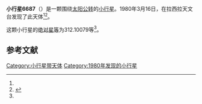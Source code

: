 {{Infobox planet
| bgcolour = #FFFFC0
| name = 6687 Lahulla
| symbol = 
| image = 
| caption = 
| discovery = yes
| discovery_ref = 
| discoverer = {{link-en|英格瓦·克拉斯·拉格尔科维斯特|Claes-Ingvar Lagerkvist}}
| discovery_site = [[拉西拉天文台|拉西拉天文台]] 
| discovered = 1980年3月16日
| designations = yes
| mp_name = 
| named_after = 
| alt_names = 1980 FN1/ 1978 SO6 / 1988 RW1
| mp_category = [[主带小行星|主带小行星]]
| orbit_ref = <ref name="a">[http://ssd.jpl.nasa.gov/sbdb.cgi?sstr=6687 6687 Lahulla] {{Wayback|url=http://ssd.jpl.nasa.gov/sbdb.cgi?sstr=6687 |date=20140817093529 }}，小行星數據庫瀏覽器（JPL Small-Body Database Browser）－[[美国国家航空航天局|美国国家航空航天局]]喷气推进实验室</ref>
| epoch = 2456400.5 (2013年4月18日更新)
| aphelion = {{convert|2.3066673|AU|km|3|abbr=on|lk=out}}
| perihelion = {{convert|2.2136017|AU|km|3|abbr=on}}
| semimajor = {{convert|2.2601345|AU|km|3|abbr=on}}
| eccentricity = 0.0205885
| period = 1241.08021 [[日|日]]<br />3.4[[儒略年|儒略年]]
| avg_speed = 
| inclination = 0.53594
| asc_node = 80.49506
| mean_anomaly = 
| arg_peri = 312.10079
| satellites = 
| physical_characteristics = yes
| dimensions = 
| mass = 
| density = 
| surface_grav = 
| escape_velocity = 
| sidereal_day = 
| axial_tilt = 
| pole_ecliptic_lat = 
| pole_ecliptic_lon = 
| albedo = 
| temperatures= 
| temp_name1 = 
| mean_temp_1 = 
| max_temp_1 = 
| temp_name2 = 
| max_temp_2 = 
| spectral_type = 
| abs_magnitude = 312.10079
}}

'''小行星6687'''（{{lang-en|6687 Lahulla}}）是一颗围绕[[太阳|太阳]][[公转|公转]]的[[小行星|小行星]]。1980年3月16日，{{link-en|英格瓦·克拉斯·拉格尔科维斯特|Claes-Ingvar Lagerkvist}}在拉西拉天文台发现了此天体<ref name="a" /><ref>{{cite news|title=小行星列表|url=http://cfa-www.harvard.edu/iau/lists/NumberedMPs.txt|accessdate=2013-07-08|newspaper=哈佛大学|archive-date=2008-05-17|archive-url=https://web.archive.org/web/20080517010638/http://cfa-www.harvard.edu/iau/lists/NumberedMPs.txt|dead-url=no}}</ref>。

这颗小行星的[[绝对星等|绝对星等]]为312.10079等<ref name="a" />。

==参考文献==
{{reflist}}
{{Minor Planet Number|[[小行星6686|小行星6686]]|[[小行星6688|小行星6688]]}}

{{小天体}}

[[Category:小行星带天体|Category:小行星带天体]]
[[Category:1980年发现的小行星|Category:1980年发现的小行星]]

{{asteroid-stub}}
